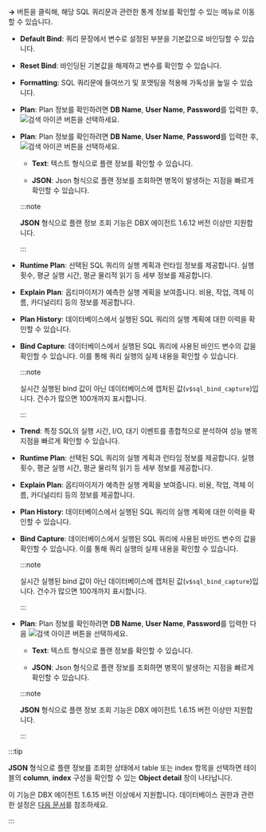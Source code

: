 <Cmdname sid="BTN06225" className="uitext" /> **→** 버튼을 클릭해, 해당 SQL 쿼리문과 관련한 통계 정보를 확인할 수 있는 <Cmdname sid="statistics_sql" className="uitext" /> 메뉴로 이동할 수 있습니다. 

<InDoc product='postgresql,mysql,altibase,cubrid,mssql,mssql-v1,db2,sapase'>

* **Default Bind**: 쿼리 문장에서 변수로 설정된 부분을 기본값으로 바인딩할 수 있습니다.

* **Reset Bind**: 바인딩된 기본값을 해제하고 변수를 확인할 수 있습니다.

* **Formatting**: SQL 쿼리문에 들여쓰기 및 포맷팅을 적용해 가독성을 높일 수 있습니다.

</InDoc>

<InDoc product="altibase,cubrid,mssql,mssql-v1">

* **Plan**: Plan 정보를 확인하려면 **DB Name**, **User Name**, **Password**를 입력한 후, ![검색 아이콘](/img/ico-btn-search.png) 버튼을 선택하세요.

</InDoc>

<InDoc product='postgresql'>

* **Plan**: Plan 정보를 확인하려면 **DB Name**, **User Name**, **Password**를 입력한 후, ![검색 아이콘](/img/ico-btn-search.png) 버튼을 선택하세요.

  * **Text**: 텍스트 형식으로 플랜 정보를 확인할 수 있습니다.

  * **JSON**: Json 형식으로 플랜 정보를 조회하면 병목이 발생하는 지점을 빠르게 확인할 수 있습니다.

  :::note

  **JSON** 형식으로 플랜 정보 조회 기능은 DBX 에이전트 1.6.12 버전 이상만 지원합니다.

  :::

</InDoc>

<InDoc product='oracle'>

* **Runtime Plan**: 선택된 SQL 쿼리의 실행 계획과 런타임 정보를 제공합니다. 실행 횟수, 평균 실행 시간, 평균 물리적 읽기 등 세부 정보를 제공합니다.

* **Explain Plan**: 옵티마이저가 예측한 실행 계획을 보여줍니다. 비용, 작업, 객체 이름, 카디널리티 등의 정보를 제공합니다.

* **Plan History**: 데이터베이스에서 실행된 SQL 쿼리의 실행 계획에 대한 이력을 확인할 수 있습니다.

* **Bind Capture**: 데이터베이스에서 실행된 SQL 쿼리에 사용된 바인드 변수의 값을 확인할 수 있습니다. 이를 통해 쿼리 실행의 실제 내용을 확인할 수 있습니다.

  :::note

  실시간 실행된 bind 값이 아닌 데이터베이스에 캡처된 값(`v$sql_bind_capture`)입니다. 건수가 많으면 100개까지 표시합니다.

  :::

</InDoc>

<InDoc product='oracle-pro'>

* **Trend**: 특정 SQL의 실행 시간, I/O, 대기 이벤트를 종합적으로 분석하여 성능 병목 지점을 빠르게 확인할 수 있습니다.

* **Runtime Plan**: 선택된 SQL 쿼리의 실행 계획과 런타임 정보를 제공합니다. 실행 횟수, 평균 실행 시간, 평균 물리적 읽기 등 세부 정보를 제공합니다.

* **Explain Plan**: 옵티마이저가 예측한 실행 계획을 보여줍니다. 비용, 작업, 객체 이름, 카디널리티 등의 정보를 제공합니다.

* **Plan History**: 데이터베이스에서 실행된 SQL 쿼리의 실행 계획에 대한 이력을 확인할 수 있습니다.

* **Bind Capture**: 데이터베이스에서 실행된 SQL 쿼리에 사용된 바인드 변수의 값을 확인할 수 있습니다. 이를 통해 쿼리 실행의 실제 내용을 확인할 수 있습니다.

  :::note

  실시간 실행된 bind 값이 아닌 데이터베이스에 캡처된 값(`v$sql_bind_capture`)입니다. 건수가 많으면 100개까지 표시합니다.

  :::

</InDoc>

<InDoc product='mysql'>

* **Plan**: Plan 정보를 확인하려면 **DB Name**, **User Name**, **Password**를 입력한 다음 ![검색 아이콘](/img/ico-btn-search.png) 버튼을 선택하세요.

  * **Text**: 텍스트 형식으로 플랜 정보를 확인할 수 있습니다.

  * **JSON**: Json 형식으로 플랜 정보를 조회하면 병목이 발생하는 지점을 빠르게 확인할 수 있습니다.

  :::note

  **JSON** 형식으로 플랜 정보 조회 기능은 DBX 에이전트 1.6.15 버전 이상만 지원합니다.

  :::

</InDoc>

<InDoc product='postgresql,mysql'>

:::tip

**JSON** 형식으로 플랜 정보를 조회한 상태에서 table 또는 index 항목을 선택하면 테이블의 **column**, **index** 구성을 확인할 수 있는 **Object detail** 창이 나타납니다.

<ImgLang img='db-sql-objectdetail-pg.png' desc='Object detail' />

이 기능은 DBX 에이전트 1.6.15 버전 이상에서 지원합니다. 데이터베이스 권한과 관련한 설정은 [다음 문서](install-agent#uid)를 참조하세요.

:::

</InDoc>